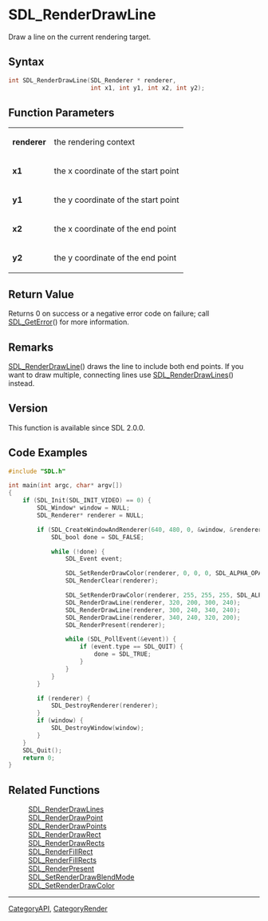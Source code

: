 = SDL_RenderDrawLine =

Draw a line on the current rendering target.

== Syntax ==

<syntaxhighlight lang='c'>
int SDL_RenderDrawLine(SDL_Renderer * renderer,
                       int x1, int y1, int x2, int y2);
</syntaxhighlight>

== Function Parameters ==

{|
|'''renderer'''
|the rendering context
|-
|'''x1'''
|the x coordinate of the start point
|-
|'''y1'''
|the y coordinate of the start point
|-
|'''x2'''
|the x coordinate of the end point
|-
|'''y2'''
|the y coordinate of the end point
|}

== Return Value ==

Returns 0 on success or a negative error code on failure; call
[[SDL_GetError]]() for more information.



== Remarks ==

[[SDL_RenderDrawLine]]() draws the line to include both end points. If you
want to draw multiple, connecting lines use [[SDL_RenderDrawLines]]()
instead.

== Version ==

This function is available since SDL 2.0.0.



== Code Examples ==

<syntaxhighlight lang='c++'>
#include "SDL.h"

int main(int argc, char* argv[])
{
    if (SDL_Init(SDL_INIT_VIDEO) == 0) {
        SDL_Window* window = NULL;
        SDL_Renderer* renderer = NULL;

        if (SDL_CreateWindowAndRenderer(640, 480, 0, &window, &renderer) == 0) {
            SDL_bool done = SDL_FALSE;

            while (!done) {
                SDL_Event event;

                SDL_SetRenderDrawColor(renderer, 0, 0, 0, SDL_ALPHA_OPAQUE);
                SDL_RenderClear(renderer);

                SDL_SetRenderDrawColor(renderer, 255, 255, 255, SDL_ALPHA_OPAQUE);
                SDL_RenderDrawLine(renderer, 320, 200, 300, 240);
                SDL_RenderDrawLine(renderer, 300, 240, 340, 240);
                SDL_RenderDrawLine(renderer, 340, 240, 320, 200);
                SDL_RenderPresent(renderer);

                while (SDL_PollEvent(&event)) {
                    if (event.type == SDL_QUIT) {
                        done = SDL_TRUE;
                    }
                }
            }
        }

        if (renderer) {
            SDL_DestroyRenderer(renderer);
        }
        if (window) {
            SDL_DestroyWindow(window);
        }
    }
    SDL_Quit();
    return 0;
}
</syntaxhighlight>

== Related Functions ==

:[[SDL_RenderDrawLines]]
:[[SDL_RenderDrawPoint]]
:[[SDL_RenderDrawPoints]]
:[[SDL_RenderDrawRect]]
:[[SDL_RenderDrawRects]]
:[[SDL_RenderFillRect]]
:[[SDL_RenderFillRects]]
:[[SDL_RenderPresent]]
:[[SDL_SetRenderDrawBlendMode]]
:[[SDL_SetRenderDrawColor]]

----
[[CategoryAPI]], [[CategoryRender]]


